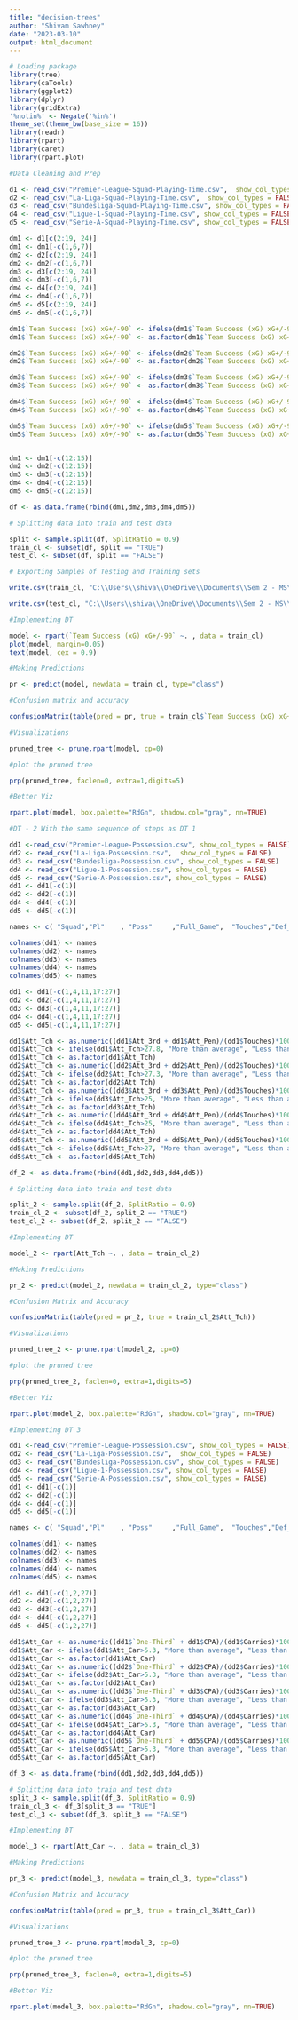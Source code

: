 ---
title: "decision-trees"
author: "Shivam Sawhney"
date: "2023-03-10"
output: html_document
---

```{r warning=FALSE}

# Loading package
library(tree)
library(caTools)
library(ggplot2)
library(dplyr)
library(gridExtra)
'%notin%' <- Negate('%in%')
theme_set(theme_bw(base_size = 16))
library(readr)
library(rpart)
library(caret)
library(rpart.plot)

```

```{r warnings=FALSE}

#Data Cleaning and Prep

d1 <- read_csv("Premier-League-Squad-Playing-Time.csv",  show_col_types = FALSE)
d2 <- read_csv("La-Liga-Squad-Playing-Time.csv",  show_col_types = FALSE)
d3 <- read_csv("Bundesliga-Squad-Playing-Time.csv", show_col_types = FALSE)
d4 <- read_csv("Ligue-1-Squad-Playing-Time.csv", show_col_types = FALSE)
d5 <- read_csv("Serie-A-Squad-Playing-Time.csv", show_col_types = FALSE)

dm1 <- d1[c(2:19, 24)]
dm1 <- dm1[-c(1,6,7)]
dm2 <- d2[c(2:19, 24)]
dm2 <- dm2[-c(1,6,7)]
dm3 <- d3[c(2:19, 24)]
dm3 <- dm3[-c(1,6,7)]
dm4 <- d4[c(2:19, 24)]
dm4 <- dm4[-c(1,6,7)]
dm5 <- d5[c(2:19, 24)]
dm5 <- dm5[-c(1,6,7)]

dm1$`Team Success (xG) xG+/-90` <- ifelse(dm1$`Team Success (xG) xG+/-90`>0,"Positive", "Negative")
dm1$`Team Success (xG) xG+/-90` <- as.factor(dm1$`Team Success (xG) xG+/-90`)

dm2$`Team Success (xG) xG+/-90` <- ifelse(dm2$`Team Success (xG) xG+/-90`>0,"Positive", "Negative")
dm2$`Team Success (xG) xG+/-90` <- as.factor(dm2$`Team Success (xG) xG+/-90`)

dm3$`Team Success (xG) xG+/-90` <- ifelse(dm3$`Team Success (xG) xG+/-90`>0,"Positive", "Negative")
dm3$`Team Success (xG) xG+/-90` <- as.factor(dm3$`Team Success (xG) xG+/-90`)

dm4$`Team Success (xG) xG+/-90` <- ifelse(dm4$`Team Success (xG) xG+/-90`>0,"Positive", "Negative")
dm4$`Team Success (xG) xG+/-90` <- as.factor(dm4$`Team Success (xG) xG+/-90`)

dm5$`Team Success (xG) xG+/-90` <- ifelse(dm5$`Team Success (xG) xG+/-90`>0,"Positive", "Negative")
dm5$`Team Success (xG) xG+/-90` <- as.factor(dm5$`Team Success (xG) xG+/-90`)


dm1 <- dm1[-c(12:15)]
dm2 <- dm2[-c(12:15)]
dm3 <- dm3[-c(12:15)]
dm4 <- dm4[-c(12:15)]
dm5 <- dm5[-c(12:15)]

df <- as.data.frame(rbind(dm1,dm2,dm3,dm4,dm5)) 

```


```{r}

# Splitting data into train and test data

split <- sample.split(df, SplitRatio = 0.9)
train_cl <- subset(df, split == "TRUE")
test_cl <- subset(df, split == "FALSE")

# Exporting Samples of Testing and Training sets

write.csv(train_cl, "C:\\Users\\shiva\\OneDrive\\Documents\\Sem 2 - MS\\CSCI 5622-072 Machine Learning\\Final Project\\Sample_Training_Set_DT.csv")

write.csv(test_cl, "C:\\Users\\shiva\\OneDrive\\Documents\\Sem 2 - MS\\CSCI 5622-072 Machine Learning\\Final Project\\Sample_Testing_Set_DT.csv")

```

```{r}

#Implementing DT

model <- rpart(`Team Success (xG) xG+/-90` ~. , data = train_cl)
plot(model, margin=0.05)
text(model, cex = 0.9)

```


```{r}

#Making Predictions

pr <- predict(model, newdata = train_cl, type="class")

```

```{r}

#Confusion matrix and accuracy

confusionMatrix(table(pred = pr, true = train_cl$`Team Success (xG) xG+/-90`))

```


```{r}
#Visualizations

pruned_tree <- prune.rpart(model, cp=0)

#plot the pruned tree

prp(pruned_tree, faclen=0, extra=1,digits=5)

```

```{r}
#Better Viz

rpart.plot(model, box.palette="RdGn", shadow.col="gray", nn=TRUE)

```

```{r}

#DT - 2 With the same sequence of steps as DT 1

dd1 <-read_csv("Premier-League-Possession.csv", show_col_types = FALSE)
dd2 <- read_csv("La-Liga-Possession.csv",  show_col_types = FALSE)
dd3 <- read_csv("Bundesliga-Possession.csv", show_col_types = FALSE)
dd4 <- read_csv("Ligue-1-Possession.csv", show_col_types = FALSE)
dd5 <- read_csv("Serie-A-Possession.csv", show_col_types = FALSE)
dd1 <- dd1[-c(1)]
dd2 <- dd2[-c(1)]
dd4 <- dd4[-c(1)]
dd5 <- dd5[-c(1)]

names <- c( "Squad","Pl"	, "Poss"	 ,"Full_Game",	"Touches","Def_Pen","Def_3rd","Mid_3rd"	,"Att_3rd",	"Att_Pen","Live",	"Take-Ons-Att", "Succ",	"Succ%", "Tkld", "Tkld%", "Carries","TotDist"	, "PrgDist", "PrgC",	"One-Third",	"CPA",	 "Mis",	 "Dis", "Rec",	 "PrgR",	"Season")

colnames(dd1) <- names
colnames(dd2) <- names
colnames(dd3) <- names
colnames(dd4) <- names
colnames(dd5) <- names

dd1 <- dd1[-c(1,4,11,17:27)]
dd2 <- dd2[-c(1,4,11,17:27)]
dd3 <- dd3[-c(1,4,11,17:27)]
dd4 <- dd4[-c(1,4,11,17:27)]
dd5 <- dd5[-c(1,4,11,17:27)]

dd1$Att_Tch <- as.numeric((dd1$Att_3rd + dd1$Att_Pen)/(dd1$Touches)*100)
dd1$Att_Tch <- ifelse(dd1$Att_Tch>27.8, "More than average", "Less than average")
dd1$Att_Tch <- as.factor(dd1$Att_Tch)
dd2$Att_Tch <- as.numeric((dd2$Att_3rd + dd2$Att_Pen)/(dd2$Touches)*100)
dd2$Att_Tch <- ifelse(dd2$Att_Tch>27.3, "More than average", "Less than average")
dd2$Att_Tch <- as.factor(dd2$Att_Tch)
dd3$Att_Tch <- as.numeric((dd3$Att_3rd + dd3$Att_Pen)/(dd3$Touches)*100)
dd3$Att_Tch <- ifelse(dd3$Att_Tch>25, "More than average", "Less than average")
dd3$Att_Tch <- as.factor(dd3$Att_Tch)
dd4$Att_Tch <- as.numeric((dd4$Att_3rd + dd4$Att_Pen)/(dd4$Touches)*100)
dd4$Att_Tch <- ifelse(dd4$Att_Tch>25, "More than average", "Less than average")
dd4$Att_Tch <- as.factor(dd4$Att_Tch)
dd5$Att_Tch <- as.numeric((dd5$Att_3rd + dd5$Att_Pen)/(dd5$Touches)*100)
dd5$Att_Tch <- ifelse(dd5$Att_Tch>27, "More than average", "Less than average")
dd5$Att_Tch <- as.factor(dd5$Att_Tch)

df_2 <- as.data.frame(rbind(dd1,dd2,dd3,dd4,dd5))

```

```{r}

# Splitting data into train and test data

split_2 <- sample.split(df_2, SplitRatio = 0.9)
train_cl_2 <- subset(df_2, split_2 == "TRUE")
test_cl_2 <- subset(df_2, split_2 == "FALSE")

```

```{r}

#Implementing DT

model_2 <- rpart(Att_Tch ~. , data = train_cl_2)

```


```{r}

#Making Predictions

pr_2 <- predict(model_2, newdata = train_cl_2, type="class")

```

```{r}

#Confusion Matrix and Accuracy

confusionMatrix(table(pred = pr_2, true = train_cl_2$Att_Tch))

```

```{r}

#Visualizations

pruned_tree_2 <- prune.rpart(model_2, cp=0)

#plot the pruned tree

prp(pruned_tree_2, faclen=0, extra=1,digits=5)

```

```{r}

#Better Viz

rpart.plot(model_2, box.palette="RdGn", shadow.col="gray", nn=TRUE)

```

```{r}

#Implementing DT 3

dd1 <-read_csv("Premier-League-Possession.csv", show_col_types = FALSE)
dd2 <- read_csv("La-Liga-Possession.csv",  show_col_types = FALSE)
dd3 <- read_csv("Bundesliga-Possession.csv", show_col_types = FALSE)
dd4 <- read_csv("Ligue-1-Possession.csv", show_col_types = FALSE)
dd5 <- read_csv("Serie-A-Possession.csv", show_col_types = FALSE)
dd1 <- dd1[-c(1)]
dd2 <- dd2[-c(1)]
dd4 <- dd4[-c(1)]
dd5 <- dd5[-c(1)]

names <- c( "Squad","Pl"	, "Poss"	 ,"Full_Game",	"Touches","Def_Pen","Def_3rd","Mid_3rd"	,"Att_3rd",	"Att_Pen","Live",	"Take-Ons-Att", "Succ",	"Succ%", "Tkld", "Tkld%", "Carries","TotDist"	, "PrgDist", "PrgC",	"One-Third",	"CPA",	 "Mis",	 "Dis", "Rec",	 "PrgR",	"Season")

colnames(dd1) <- names
colnames(dd2) <- names
colnames(dd3) <- names
colnames(dd4) <- names
colnames(dd5) <- names

dd1 <- dd1[-c(1,2,27)]
dd2 <- dd2[-c(1,2,27)]
dd3 <- dd3[-c(1,2,27)]
dd4 <- dd4[-c(1,2,27)]
dd5 <- dd5[-c(1,2,27)]

dd1$Att_Car <- as.numeric((dd1$`One-Third` + dd1$CPA)/(dd1$Carries)*100)
dd1$Att_Car <- ifelse(dd1$Att_Car>5.3, "More than average", "Less than average")
dd1$Att_Car <- as.factor(dd1$Att_Car)
dd2$Att_Car <- as.numeric((dd2$`One-Third` + dd2$CPA)/(dd2$Carries)*100)
dd2$Att_Car <- ifelse(dd2$Att_Car>5.3, "More than average", "Less than average")
dd2$Att_Car <- as.factor(dd2$Att_Car)
dd3$Att_Car <- as.numeric((dd3$`One-Third` + dd3$CPA)/(dd3$Carries)*100)
dd3$Att_Car <- ifelse(dd3$Att_Car>5.3, "More than average", "Less than average")
dd3$Att_Car <- as.factor(dd3$Att_Car)
dd4$Att_Car <- as.numeric((dd4$`One-Third` + dd4$CPA)/(dd4$Carries)*100)
dd4$Att_Car <- ifelse(dd4$Att_Car>5.3, "More than average", "Less than average")
dd4$Att_Car <- as.factor(dd4$Att_Car)
dd5$Att_Car <- as.numeric((dd5$`One-Third` + dd5$CPA)/(dd5$Carries)*100)
dd5$Att_Car <- ifelse(dd5$Att_Car>5.3, "More than average", "Less than average")
dd5$Att_Car <- as.factor(dd5$Att_Car)

df_3 <- as.data.frame(rbind(dd1,dd2,dd3,dd4,dd5))


```

```{r}

# Splitting data into train and test data
split_3 <- sample.split(df_3, SplitRatio = 0.9)
train_cl_3 <- df_3[split_3 == "TRUE"]
test_cl_3 <- subset(df_3, split_3 == "FALSE")

```

```{r}

#Implementing DT

model_3 <- rpart(Att_Car ~. , data = train_cl_3)

```


```{r}

#Making Predictions

pr_3 <- predict(model_3, newdata = train_cl_3, type="class")

```


```{r}

#Confusion Matrix and Accuracy

confusionMatrix(table(pred = pr_3, true = train_cl_3$Att_Car))

```

```{r}

#Visualizations

pruned_tree_3 <- prune.rpart(model_3, cp=0)

#plot the pruned tree

prp(pruned_tree_3, faclen=0, extra=1,digits=5)

```

```{r}

#Better Viz

rpart.plot(model_3, box.palette="RdGn", shadow.col="gray", nn=TRUE)

```


